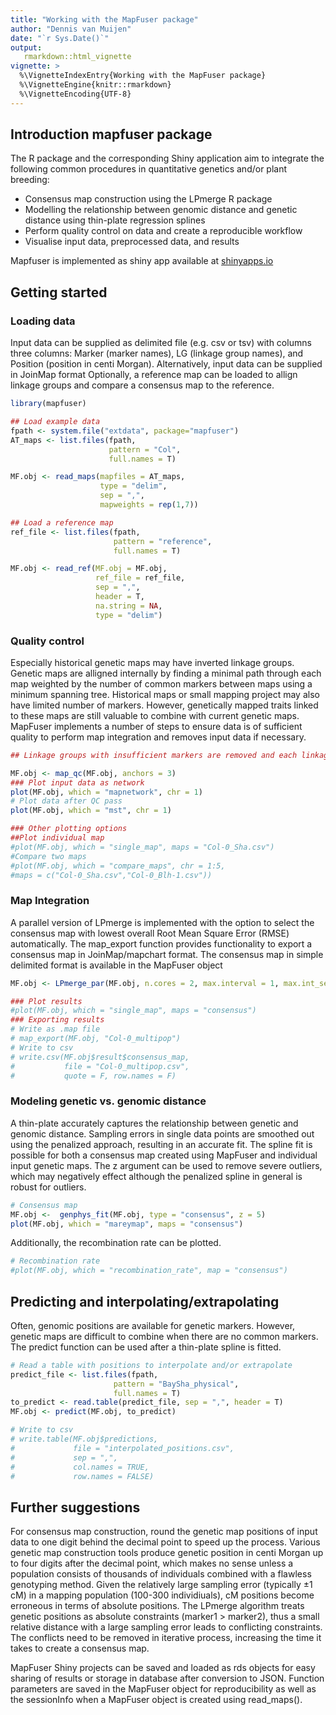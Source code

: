 ```yaml
---
title: "Working with the MapFuser package"
author: "Dennis van Muijen"
date: "`r Sys.Date()`"
output:
   rmarkdown::html_vignette
vignette: >
  %\VignetteIndexEntry{Working with the MapFuser package}
  %\VignetteEngine{knitr::rmarkdown}
  %\VignetteEncoding{UTF-8}
---
```

## Introduction mapfuser package
The R package and the corresponding Shiny application aim to integrate the following common procedures in quantitative genetics and/or plant breeding:

- Consensus map construction using the LPmerge R package
- Modelling the relationship between genomic distance and genetic distance using thin-plate regression splines
- Perform quality control on data and create a reproducible workflow
- Visualise input data, preprocessed data, and results

Mapfuser is implemented as shiny app available at [shinyapps.io](https://plantbreeding.shinyapps.io/mapfuser)<br>

## Getting started
### Loading data
Input data can be supplied as delimited file (e.g. csv or tsv) with columns three columns: Marker (marker names),  LG (linkage group names), and Position (position in centi Morgan). Alternatively, input data can be supplied in JoinMap format Optionally, a reference map can be loaded to allign linkage groups and compare a consensus map to the reference.

```r
library(mapfuser)

## Load example data
fpath <- system.file("extdata", package="mapfuser")
AT_maps <- list.files(fpath, 
                      pattern = "Col", 
                      full.names = T)

MF.obj <- read_maps(mapfiles = AT_maps, 
                    type = "delim", 
                    sep = ",",
                    mapweights = rep(1,7))

## Load a reference map
ref_file <- list.files(fpath, 
                       pattern = "reference", 
                       full.names = T)

MF.obj <- read_ref(MF.obj = MF.obj, 
                   ref_file = ref_file, 
                   sep = ",", 
                   header = T,
                   na.string = NA,
                   type = "delim")
```

### Quality control
Especially historical genetic maps may have inverted linkage groups. Genetic maps are alligned internally by finding a minimal path through each map weighted by the number of common markers between maps using a minimum spanning tree. Historical maps or small mapping project may also have limited number of markers. However, genetically mapped traits linked to these maps are still valuable to combine with current genetic maps. MapFuser implements a number of steps to ensure data is of sufficient quality to perform map integration and removes input data if necessary. 

```r
## Linkage groups with insufficient markers are removed and each linkage group is alligned to the reference. 

MF.obj <- map_qc(MF.obj, anchors = 3)
### Plot input data as network
plot(MF.obj, which = "mapnetwork", chr = 1)
# Plot data after QC pass
plot(MF.obj, which = "mst", chr = 1)

### Other plotting options
##Plot individual map
#plot(MF.obj, which = "single_map", maps = "Col-0_Sha.csv")
#Compare two maps
#plot(MF.obj, which = "compare_maps", chr = 1:5,
#maps = c("Col-0_Sha.csv","Col-0_Blh-1.csv"))
```


### Map Integration
A parallel version of LPmerge is implemented with the option to select the consensus map with lowest overall Root Mean Square Error (RMSE) automatically. The map_export function provides functionality to export a consensus map in JoinMap/mapchart format. The consensus map in simple delimited format is available in the MapFuser object

```r
MF.obj <- LPmerge_par(MF.obj, n.cores = 2, max.interval = 1, max.int_sel = "auto")

### Plot results
#plot(MF.obj, which = "single_map", maps = "consensus")
### Exporting results
# Write as .map file
# map_export(MF.obj, "Col-0_multipop")
# Write to csv
# write.csv(MF.obj$result$consensus_map, 
#           file = "Col-0_multipop.csv",
#           quote = F, row.names = F)
```

### Modeling genetic vs. genomic distance
A thin-plate accurately captures the relationship between genetic and genomic distance. Sampling errors in single data points are smoothed out using the penalized approach, resulting in an accurate fit. The spline fit is possible for both a consensus map created using MapFuser and individual input genetic maps. The z argument can be used to remove severe outliers, which may negatively effect although the penalized spline in general is robust for outliers.


```r
# Consensus map
MF.obj <-  genphys_fit(MF.obj, type = "consensus", z = 5)
plot(MF.obj, which = "mareymap", maps = "consensus")
```

Additionally, the recombination rate can be plotted.
```r
# Recombination rate
#plot(MF.obj, which = "recombination_rate", map = "consensus")
```

## Predicting and interpolating/extrapolating
Often, genomic positions are available for genetic markers. However, genetic maps are difficult to combine when there are no common markers. The predict function can be used after a thin-plate spline is fitted.

```r
# Read a table with positions to interpolate and/or extrapolate
predict_file <- list.files(fpath, 
                       pattern = "BaySha_physical", 
                       full.names = T)
to_predict <- read.table(predict_file, sep = ",", header = T)
MF.obj <- predict(MF.obj, to_predict)

# Write to csv
# write.table(MF.obj$predictions, 
#             file = "interpolated_positions.csv",
#             sep = ",", 
#             col.names = TRUE,
#             row.names = FALSE)

```


## Further suggestions

For consensus map construction, round the genetic map positions of input data to one digit behind the decimal point to speed up the process. Various genetic map construction tools produce genetic position in centi Morgan up to four digits after the decimal point, which makes no sense unless a population consists of thousands of individuals combined with a flawless genotyping method. Given the relatively large sampling error (typically ±1 cM) in a mapping population (100-300 individiuals), cM positions become erroneous in terms of absolute positions. The LPmerge algorithm treats genetic positions as absolute constraints (marker1 > marker2), thus a small relative distance with a large sampling error leads to conflicting constraints. The conflicts need to be removed in iterative process, increasing the time it takes to create a consensus map.

MapFuser Shiny projects can be saved and loaded as rds objects for easy sharing of results or storage in database after conversion to JSON. Function parameters are saved in the MapFuser object for reproducibility as well as the sessionInfo when a MapFuser object is created using read_maps(). 
